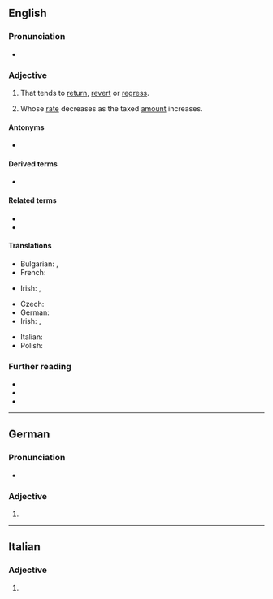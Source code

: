 {{also|régressive}}
==English==

===Pronunciation===
* {{rhymes|en|ɛsɪv}}

===Adjective===
{{en-adj}}

# That tends to [[return]], [[revert]] or [[regress]].
# {{lb|en|of a tax}} Whose [[rate]] decreases as the taxed [[amount]] increases.

====Antonyms====
* {{l|en|progressive}}

====Derived terms====
* {{l|en|regressive assimilation}} {{q|phonology}}

====Related terms====
* {{l|en|regress}}
* {{l|en|regression}}

====Translations====
{{trans-top|that tends to return, revert, or regress}}
* Bulgarian: {{t+|bg|обратен}}, {{t+|bg|регресивен}}
* French: {{t+|fr|régressif}}
{{trans-mid}}
* Irish: {{t|ga|aischéimnitheach}}, {{t|ga|cúlchéimnitheach}}
{{trans-bottom}}

{{trans-top|whose rate decreases as the amount increases}}
* Czech: {{t|cs|regresivní}}
* German: {{t+|de|regressiv}}
* Irish: {{t|ga|cúlchéimnitheach}}, {{t|ga|aischéimnitheach}}
{{trans-mid}}
* Italian: {{t+|it|regressivo}}
* Polish: {{t+|pl|regresywny}}
{{trans-bottom}}

===Further reading===
* {{R:Webster 1913}}
* {{R:Century 1911}}
* {{R:OneLook}}

----

==German==

===Pronunciation===
* {{audio|de|De-regressive.ogg|Audio}}

===Adjective===
{{head|de|adjective form}}

# {{de-adj form of|regressiv}}

----

==Italian==

===Adjective===
{{head|it|adjective form|g=f-p}}

# {{inflection of|ga|regressivo||f|p}}